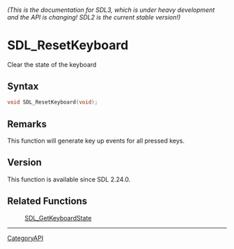 ====== (This is the documentation for SDL3, which is under heavy development and the API is changing! SDL2 is the current stable version!) ======
= SDL_ResetKeyboard =

Clear the state of the keyboard 

== Syntax ==

<syntaxhighlight lang='c'>
void SDL_ResetKeyboard(void);
</syntaxhighlight>

== Remarks ==

This function will generate key up events for all pressed keys.

== Version ==

This function is available since SDL 2.24.0.

== Related Functions ==

:[[SDL_GetKeyboardState]]

----
[[CategoryAPI]]


